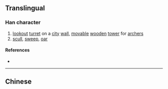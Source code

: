{{also|櫓}}
{{character info/new}}
==Translingual==

===Han character===
{{Han char|rn=75|rad=木|as=11|sn=15|four=|canj=DYWI|ids=⿰木鹵}}

# [[lookout]] [[turret]] on a [[city]] [[wall]], [[movable]] [[wooden]] [[tower]] for [[archer]]s
# [[scull]], [[sweep]], [[oar]]

====References====
* {{Han ref|kx=0549.270|dkj=15426|dj=0937.210|hdz=21278.100|uh=6A10|ud=27152}}

----

==Chinese==
{{zh-see|櫓|v}}